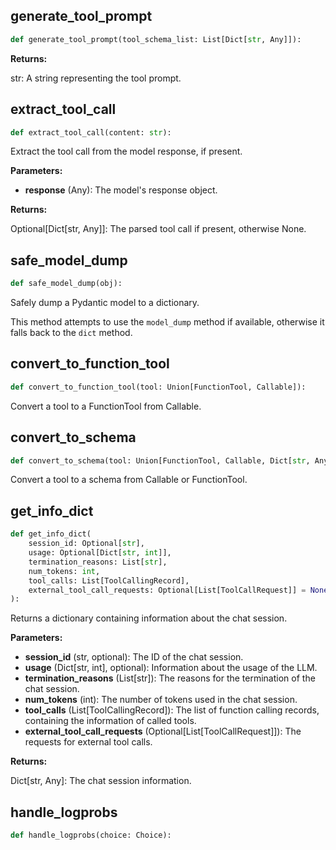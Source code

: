 <a id="camel.agents._utils"></a>

<a id="camel.agents._utils.generate_tool_prompt"></a>

## generate_tool_prompt

```python
def generate_tool_prompt(tool_schema_list: List[Dict[str, Any]]):
```

**Returns:**

  str: A string representing the tool prompt.

<a id="camel.agents._utils.extract_tool_call"></a>

## extract_tool_call

```python
def extract_tool_call(content: str):
```

Extract the tool call from the model response, if present.

**Parameters:**

- **response** (Any): The model's response object.

**Returns:**

  Optional[Dict[str, Any]]: The parsed tool call if present,
otherwise None.

<a id="camel.agents._utils.safe_model_dump"></a>

## safe_model_dump

```python
def safe_model_dump(obj):
```

Safely dump a Pydantic model to a dictionary.

This method attempts to use the `model_dump` method if available,
otherwise it falls back to the `dict` method.

<a id="camel.agents._utils.convert_to_function_tool"></a>

## convert_to_function_tool

```python
def convert_to_function_tool(tool: Union[FunctionTool, Callable]):
```

Convert a tool to a FunctionTool from Callable.

<a id="camel.agents._utils.convert_to_schema"></a>

## convert_to_schema

```python
def convert_to_schema(tool: Union[FunctionTool, Callable, Dict[str, Any]]):
```

Convert a tool to a schema from Callable or FunctionTool.

<a id="camel.agents._utils.get_info_dict"></a>

## get_info_dict

```python
def get_info_dict(
    session_id: Optional[str],
    usage: Optional[Dict[str, int]],
    termination_reasons: List[str],
    num_tokens: int,
    tool_calls: List[ToolCallingRecord],
    external_tool_call_requests: Optional[List[ToolCallRequest]] = None
):
```

Returns a dictionary containing information about the chat session.

**Parameters:**

- **session_id** (str, optional): The ID of the chat session.
- **usage** (Dict[str, int], optional): Information about the usage of the LLM.
- **termination_reasons** (List[str]): The reasons for the termination of the chat session.
- **num_tokens** (int): The number of tokens used in the chat session.
- **tool_calls** (List[ToolCallingRecord]): The list of function calling records, containing the information of called tools.
- **external_tool_call_requests** (Optional[List[ToolCallRequest]]): The requests for external tool calls.

**Returns:**

  Dict[str, Any]: The chat session information.

<a id="camel.agents._utils.handle_logprobs"></a>

## handle_logprobs

```python
def handle_logprobs(choice: Choice):
```
